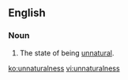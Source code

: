 ==English==
===Noun===
{{en-noun|-}}
# The state of being [[unnatural]].

[[ko:unnaturalness]]
[[vi:unnaturalness]]